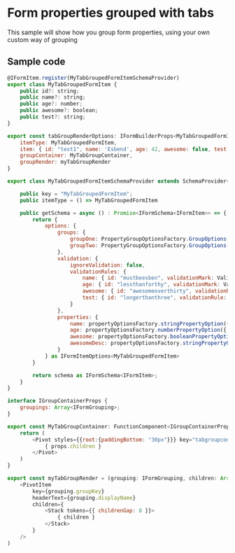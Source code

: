 <h1>Form properties grouped with tabs</h1>
<p>This sample will show how you group form properties, using your own custom way of grouping</p>  

<h2>Sample code</h2>  


```js
@IFormItem.register(MyTabGroupedFormItemSchemaProvider)
export class MyTabGroupedFormItem {
    public id?: string;
    public name?: string;
    public age?: number;
    public awesome?: boolean;
    public test?: string;
}

```

```js
export const tabGroupRenderOptions: IFormBuilderProps<MyTabGroupedFormItem> = {
    itemType: MyTabGroupedFormItem,
    item: { id: "test1", name: 'Esbend', age: 42, awesome: false, test: undefined } as MyTabGroupedFormItem,
    groupContainer: MyTabGroupContainer,
    groupRender: myTabGroupRender
}
```

```js
export class MyTabGroupedFormItemSchemaProvider extends SchemaProvider<MyTabGroupedFormItem> {

    public key = "MyTabGroupedFormItem";
    public itemType = () => MyTabGroupedFormItem

    public getSchema = async () : Promise<IFormSchema<IFormItem>> => {
        return {
            options: {
                groups: {
                    groupOne: PropertyGroupOptionsFactory.GroupOptions({ displayName: "Group 1", groupProps: { collapsed: false } }),
                    groupTwo: PropertyGroupOptionsFactory.GroupOptions({ displayName: "Group 2", groupProps: { collapsed: true } })
                },
                validation: {
                    ignoreValidation: false,
                    validationRules: {
                        name: { id: "mustbeesben", validationMark: ValidationMark.Required, validationRule: (item: MyTabGroupedFormItem) => item.name === "Esben", validationMessage: "Your name must be 'Esben'", validateOn: ValidationEventType.Blur | ValidationEventType.Manual },
                        age: { id: "lessthanforthy", validationMark: ValidationMark.Required, validationRule: (item: MyTabGroupedFormItem) => (item.age ?? 0) < 40, validationMessage: "You must be less than 40 years old", validateOn: ValidationEventType.Blur | ValidationEventType.Manual },
                        awesome: { id: "awesomeoverthirty", validationRule: (item: MyTabGroupedFormItem) => !item.awesome || ((item.age ?? 0) > 30), validationMessage: "Only people over 30, can be awesome", validateOn: ValidationEventType.Change | ValidationEventType.Manual },
                        test: { id: "longerthanthree", validationRule: (item: MyTabGroupedFormItem) => item.test != null && item.test.length > 3, validationMessage: "value should be longer than '3' characters", validateOn: ValidationEventType.Blur | ValidationEventType.Manual },
                    }
                },
                properties: {
                    name: propertyOptionsFactory.stringPropertyOption({ displayName: "This name", group: "groupOne", config: { resizable: true }, description: "This is an explanation of what this property does.." }),
                    age: propertyOptionsFactory.numberPropertyOption({ displayName: "This age", group: "groupTwo", hideLabel: true, config: { allowNegativeNumbers: true } }),
                    awesome: propertyOptionsFactory.booleanPropertyOption({ displayName: "Are you awesome?", group: "groupTwo", config: { asToggle: true, textIfTrue: "Oh yearh", textIfFalse: "Nonono" }}),
                    awesomeDesc: propertyOptionsFactory.stringPropertyOption({ displayName: "Why are you awesome?", hide: (item: MyTabGroupedFormItem) => !item.awesome, group: "groupTwo" }),
                } 
            } as IFormItemOptions<MyTabGroupedFormItem>
        }

        return schema as IFormSchema<IFormItem>;
    }
}
```

```js
interface IGroupContainerProps {
    groupings: Array<IFormGrouping>;
}

export const MyTabGroupContainer: FunctionComponent<IGroupContainerProps> = props => {
    return (
        <Pivot styles={{root:{paddingBottom: "30px"}}} key="tabgroupcontainer">
            { props.children }
        </Pivot>
    )
}

export const myTabGroupRender = (grouping: IFormGrouping, children: Array<any>) : JSX.Element => (
    <PivotItem
        key={grouping.groupKey}
        headerText={grouping.displayName}
        children={
            <Stack tokens={{ childrenGap: 8 }}>
                { children }
            </Stack>
        }
    />
)
```